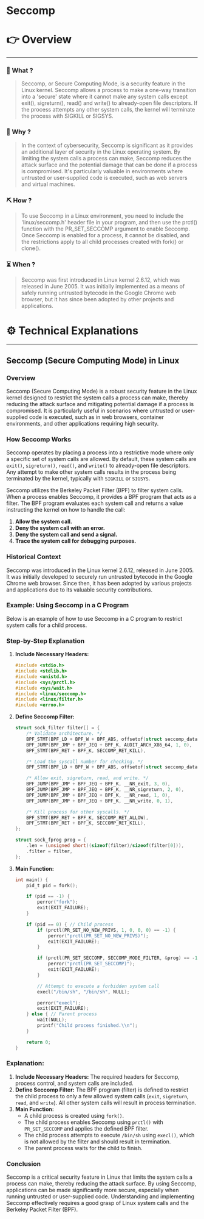 # Seccomp


# 👉 Overview

---

### 👀 What ?

> Seccomp, or Secure Computing Mode, is a security feature in the Linux kernel. Seccomp allows a process to make a one-way transition into a 'secure' state where it cannot make any system calls except exit(), sigreturn(), read() and write() to already-open file descriptors. If the process attempts any other system calls, the kernel will terminate the process with SIGKILL or SIGSYS.
> 

### 🧐 Why ?

> In the context of cybersecurity, Seccomp is significant as it provides an additional layer of security in the Linux operating system. By limiting the system calls a process can make, Seccomp reduces the attack surface and the potential damage that can be done if a process is compromised. It's particularly valuable in environments where untrusted or user-supplied code is executed, such as web servers and virtual machines.
> 

### ⛏️ How ?

> To use Seccomp in a Linux environment, you need to include the 'linux/seccomp.h' header file in your program, and then use the prctl() function with the PR_SET_SECCOMP argument to enable Seccomp. Once Seccomp is enabled for a process, it cannot be disabled, and the restrictions apply to all child processes created with fork() or clone().
> 

### ⏳ When ?

> Seccomp was first introduced in Linux kernel 2.6.12, which was released in June 2005. It was initially implemented as a means of safely running untrusted bytecode in the Google Chrome web browser, but it has since been adopted by other projects and applications.
> 

# ⚙️ Technical Explanations

---

## Seccomp (Secure Computing Mode) in Linux

### Overview

Seccomp (Secure Computing Mode) is a robust security feature in the Linux kernel designed to restrict the system calls a process can make, thereby reducing the attack surface and mitigating potential damage if a process is compromised. It is particularly useful in scenarios where untrusted or user-supplied code is executed, such as in web browsers, container environments, and other applications requiring high security.

### How Seccomp Works

Seccomp operates by placing a process into a restrictive mode where only a specific set of system calls are allowed. By default, these system calls are `exit()`, `sigreturn()`, `read()`, and `write()` to already-open file descriptors. Any attempt to make other system calls results in the process being terminated by the kernel, typically with `SIGKILL` or `SIGSYS`.

Seccomp utilizes the Berkeley Packet Filter (BPF) to filter system calls. When a process enables Seccomp, it provides a BPF program that acts as a filter. The BPF program evaluates each system call and returns a value instructing the kernel on how to handle the call:

1. **Allow the system call.**
2. **Deny the system call with an error.**
3. **Deny the system call and send a signal.**
4. **Trace the system call for debugging purposes.**

### Historical Context

Seccomp was introduced in the Linux kernel 2.6.12, released in June 2005. It was initially developed to securely run untrusted bytecode in the Google Chrome web browser. Since then, it has been adopted by various projects and applications due to its valuable security contributions.

### Example: Using Seccomp in a C Program

Below is an example of how to use Seccomp in a C program to restrict system calls for a child process.

### Step-by-Step Explanation

1. **Include Necessary Headers:**
    
    ```c
    #include <stdio.h>
    #include <stdlib.h>
    #include <unistd.h>
    #include <sys/prctl.h>
    #include <sys/wait.h>
    #include <linux/seccomp.h>
    #include <linux/filter.h>
    #include <errno.h>
    
    ```
    
2. **Define Seccomp Filter:**
    
    ```c
    struct sock_filter filter[] = {
        /* Validate architecture. */
        BPF_STMT(BPF_LD + BPF_W + BPF_ABS, offsetof(struct seccomp_data, arch)),
        BPF_JUMP(BPF_JMP + BPF_JEQ + BPF_K, AUDIT_ARCH_X86_64, 1, 0),
        BPF_STMT(BPF_RET + BPF_K, SECCOMP_RET_KILL),
    
        /* Load the syscall number for checking. */
        BPF_STMT(BPF_LD + BPF_W + BPF_ABS, offsetof(struct seccomp_data, nr)),
    
        /* Allow exit, sigreturn, read, and write. */
        BPF_JUMP(BPF_JMP + BPF_JEQ + BPF_K, __NR_exit, 3, 0),
        BPF_JUMP(BPF_JMP + BPF_JEQ + BPF_K, __NR_sigreturn, 2, 0),
        BPF_JUMP(BPF_JMP + BPF_JEQ + BPF_K, __NR_read, 1, 0),
        BPF_JUMP(BPF_JMP + BPF_JEQ + BPF_K, __NR_write, 0, 1),
    
        /* Kill process for other syscalls. */
        BPF_STMT(BPF_RET + BPF_K, SECCOMP_RET_ALLOW),
        BPF_STMT(BPF_RET + BPF_K, SECCOMP_RET_KILL),
    };
    
    struct sock_fprog prog = {
        .len = (unsigned short)(sizeof(filter)/sizeof(filter[0])),
        .filter = filter,
    };
    
    ```
    
3. **Main Function:**
    
    ```c
    int main() {
        pid_t pid = fork();
    
        if (pid == -1) {
            perror("fork");
            exit(EXIT_FAILURE);
        }
    
        if (pid == 0) { // Child process
            if (prctl(PR_SET_NO_NEW_PRIVS, 1, 0, 0, 0) == -1) {
                perror("prctl(PR_SET_NO_NEW_PRIVS)");
                exit(EXIT_FAILURE);
            }
    
            if (prctl(PR_SET_SECCOMP, SECCOMP_MODE_FILTER, &prog) == -1) {
                perror("prctl(PR_SET_SECCOMP)");
                exit(EXIT_FAILURE);
            }
    
            // Attempt to execute a forbidden system call
            execl("/bin/sh", "/bin/sh", NULL);
    
            perror("execl");
            exit(EXIT_FAILURE);
        } else { // Parent process
            wait(NULL);
            printf("Child process finished.\\n");
        }
    
        return 0;
    }
    
    ```
    

### Explanation:

1. **Include Necessary Headers:** The required headers for Seccomp, process control, and system calls are included.
2. **Define Seccomp Filter:** The BPF program (filter) is defined to restrict the child process to only a few allowed system calls (`exit`, `sigreturn`, `read`, and `write`). All other system calls will result in process termination.
3. **Main Function:**
    - A child process is created using `fork()`.
    - The child process enables Seccomp using `prctl()` with `PR_SET_SECCOMP` and applies the defined BPF filter.
    - The child process attempts to execute `/bin/sh` using `execl()`, which is not allowed by the filter and should result in termination.
    - The parent process waits for the child to finish.

### Conclusion

Seccomp is a critical security feature in Linux that limits the system calls a process can make, thereby reducing the attack surface. By using Seccomp, applications can be made significantly more secure, especially when running untrusted or user-supplied code. Understanding and implementing Seccomp effectively requires a good grasp of Linux system calls and the Berkeley Packet Filter (BPF).
